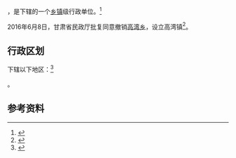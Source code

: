{{中国乡级行政区|62/04/21/210/000}}

'''{{PAGENAMEBASE}}'''，是{{PRC admin/fullname|62/04/21/210/000|3}}下辖的一个[[乡镇|乡镇]]级行政单位。<ref>{{PRC admin/ref sgc|{{PRC admin/parent|62/04/21/210/000}}}}</ref>

2016年6月8日，甘肃省民政厅批复同意撤销[[高湾乡|高湾乡]]，设立高湾镇<ref>{{Cite web |url=http://hnzc.baiyin.cn/Item/156454.aspx |title=甘肃省民政厅关于白银市平川区黄峤乡等17个乡撤乡改镇的批复（甘民复〔2016〕68号） |accessdate=2017-09-16 |archive-date=2017-09-17 |archive-url=https://web.archive.org/web/20170917032405/http://hnzc.baiyin.cn/Item/156454.aspx |dead-url=yes }}</ref>。

== 行政区划 ==

{{PAGENAMEBASE}}下辖以下地区：<ref>{{PRC admin/ref sgc|62/04/21/210/000}}</ref>

{{PRC admin/children|62/04/21/210/000}}。

== 参考资料 ==

{{reflist}}

{{行政区划小作品}}
{{PRC admin/navcat|62/04/21/210/000}}